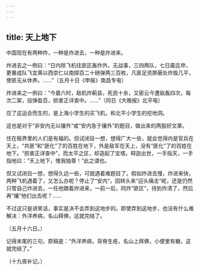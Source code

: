 ```yaml
---
---
---
```

title: 天上地下
---



中国现在有两种炸，一种是炸进去，一种是炸进来。

炸进去之一例曰：“日内除飞机往匪区轰炸外，无战事，三四两队，七日晨迄申，更番成队飞宜黄以西崇仁以南掷百二十磅弹两三百枚，凡匪足资屏蔽处炸毁几平，使匪无从休养。……”（五月十日《申报》南昌专电）

炸进来之一例曰：“今晨六时，敌机炸蓟县，死民十余，又密云今遭敌轰四次，每次二架，投弹盈百，损害正详查中。……”（同日《大晚报》北平电）

应了这运会而生的，是上海小学生的买飞机，和北平小学生的挖地洞。

这也是对于“非安内无以攘外”或“安内急于攘外”的题目，做出来的两股好文章。

住在租界里的人们是有福的。但试闭目一想，想得广大一些，就会觉得内是官兵在天上，“共匪”和“匪化”了的百姓在地下，外是敌军在天上，没有“匪化”了的百姓在地下。“损害正详查中”，而太平之区，却造起了宝塔。释迦出世，一手指天，一手指地曰：“天上地下，惟我独尊！”此之谓也。

但又试闭目一想，想得久远一些，可就遇着难题目了。假如炸进去慢，炸进来快，两种飞机遇着了，又怎么办呢？停止了“安内”，回转头来“迎头痛击”呢，还是仍然只管自己炸进去，一任他跟着炸进来，一前一后，同炸“匪区”，待到炸清了，然后再“攘”他们出去呢？……

不过这只是讲笑话，事实是决不会弄到这地步的。即使弄到这地步，也没有什么难解决：外洋养病，名山拜佛，这就完结了。

（五月十六日。）

记得末尾的三句，原稿是：“外洋养病，背脊生疮，名山上拜佛，小便里有糖，这就完结了。”

（十九夜补记。）